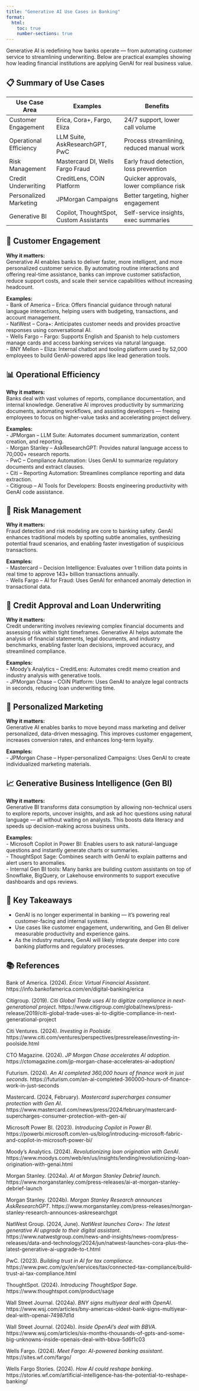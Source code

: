 ```yaml
---
title: "Generative AI Use Cases in Banking"
format:
  html:
    toc: true
    number-sections: true
---
```


Generative AI is redefining how banks operate — from automating customer service to streamlining underwriting. Below are practical examples showing how leading financial institutions are applying GenAI for real business value.

## 📋 Summary of Use Cases

| Use Case Area             | Examples                            | Benefits                              |
|---------------------------|--------------------------------------|----------------------------------------|
| Customer Engagement       | Erica, Cora+, Fargo, Eliza           | 24/7 support, lower call volume         |
| Operational Efficiency    | LLM Suite, AskResearchGPT, PwC       | Process streamlining, reduced manual work  |
| Risk Management           | Mastercard DI, Wells Fargo Fraud     | Early fraud detection, loss prevention |
| Credit Underwriting       | CreditLens, COiN Platform            | Quicker approvals, lower compliance risk|
| Personalized Marketing    | JPMorgan Campaigns                   | Better targeting, higher engagement    |
| Generative BI             | Copilot, ThoughtSpot, Custom Assistants| Self-service insights, exec summaries |

## 🏦 Customer Engagement

::: {.callout appearance="simple" title=""}
**Why it matters:**  
Generative AI enables banks to deliver faster, more intelligent, and more personalized customer service. By automating routine interactions and offering real-time assistance, banks can improve customer satisfaction, reduce support costs, and scale their service capabilities without increasing headcount.
:::

**Examples:**  
- Bank of America – Erica: Offers financial guidance through natural language interactions, helping users with budgeting, transactions, and account management.  
- NatWest – Cora+: Anticipates customer needs and provides proactive responses using conversational AI.  
- Wells Fargo – Fargo: Supports English and Spanish to help customers manage cards and access banking services via natural language.  
- BNY Mellon – Eliza: Internal chatbot and tooling platform used by 52,000 employees to build GenAI-powered apps like lead generation tools.

## 📊 Operational Efficiency

::: {.callout appearance="simple" title=""}
**Why it matters:**  
Banks deal with vast volumes of reports, compliance documentation, and internal knowledge. Generative AI improves productivity by summarizing documents, automating workflows, and assisting developers — freeing employees to focus on higher-value tasks and accelerating project delivery.
:::

**Examples:**  
- JPMorgan – LLM Suite: Automates document summarization, content creation, and reporting.  
- Morgan Stanley – AskResearchGPT: Provides natural language access to 70,000+ research reports.  
- PwC – Compliance Automation: Uses GenAI to summarize regulatory documents and extract clauses.  
- Citi – Reporting Automation: Streamlines compliance reporting and data extraction.  
- Citigroup – AI Tools for Developers: Boosts engineering productivity with GenAI code assistance.

## 🔐 Risk Management

::: {.callout appearance="simple" title=""}
**Why it matters:**  
Fraud detection and risk modeling are core to banking safety. GenAI enhances traditional models by spotting subtle anomalies, synthesizing potential fraud scenarios, and enabling faster investigation of suspicious transactions.
:::

**Examples:**  
- Mastercard – Decision Intelligence: Evaluates over 1 trillion data points in real time to approve 143+ billion transactions annually.  
- Wells Fargo – AI for Fraud: Uses GenAI for enhanced anomaly detection in transactional data.

## 📝 Credit Approval and Loan Underwriting

::: {.callout appearance="simple" title=""}
**Why it matters:**  
Credit underwriting involves reviewing complex financial documents and assessing risk within tight timeframes. Generative AI helps automate the analysis of financial statements, legal documents, and industry benchmarks, enabling faster loan decisions, improved accuracy, and streamlined compliance.
:::

**Examples:**  
- Moody’s Analytics – CreditLens: Automates credit memo creation and industry analysis with generative tools.  
- JPMorgan Chase – COiN Platform: Uses GenAI to analyze legal contracts in seconds, reducing loan underwriting time.

## 📣 Personalized Marketing

::: {.callout appearance="simple" title=""}
**Why it matters:**  
Generative AI enables banks to move beyond mass marketing and deliver personalized, data-driven messaging. This improves customer engagement, increases conversion rates, and enhances long-term loyalty.
:::

**Examples:**  
- JPMorgan Chase – Hyper-personalized Campaigns: Uses GenAI to create individualized marketing materials.

## 📈 Generative Business Intelligence (Gen BI)

::: {.callout appearance="simple" title=""}
**Why it matters:**  
Generative BI transforms data consumption by allowing non-technical users to explore reports, uncover insights, and ask ad hoc questions using natural language — all without waiting on analysts. This boosts data literacy and speeds up decision-making across business units.
:::

**Examples:**  
- Microsoft Copilot in Power BI: Enables users to ask natural-language questions and instantly generate charts or summaries.  
- ThoughtSpot Sage: Combines search with GenAI to explain patterns and alert users to anomalies.  
- Internal Gen BI tools: Many banks are building custom assistants on top of Snowflake, BigQuery, or Lakehouse environments to support executive dashboards and ops reviews.

## 🧾 Key Takeaways

- GenAI is no longer experimental in banking — it's powering real customer-facing and internal systems.
- Use cases like customer engagement, underwriting, and Gen BI deliver measurable productivity and experience gains.
- As the industry matures, GenAI will likely integrate deeper into core banking platforms and regulatory processes.


## 📚 References

Bank of America. (2024). *Erica: Virtual Financial Assistant*. https://info.bankofamerica.com/en/digital-banking/erica

Citigroup. (2019). *Citi Global Trade uses AI to digitize compliance in next-generational project*. https://www.citigroup.com/global/news/press-release/2019/citi-global-trade-uses-ai-to-digitie-compliance-in-next-generational-project

Citi Ventures. (2024). *Investing in Poolside*. https://www.citi.com/ventures/perspectives/pressrelease/investing-in-poolside.html

CTO Magazine. (2024). *JP Morgan Chase accelerates AI adoption*. https://ctomagazine.com/jp-morgan-chase-accelerates-ai-adoption/

Futurism. (2024). *An AI completed 360,000 hours of finance work in just seconds*. https://futurism.com/an-ai-completed-360000-hours-of-finance-work-in-just-seconds

Mastercard. (2024, February). *Mastercard supercharges consumer protection with Gen AI*. https://www.mastercard.com/news/press/2024/february/mastercard-supercharges-consumer-protection-with-gen-ai/

Microsoft Power BI. (2023). *Introducing Copilot in Power BI*. https://powerbi.microsoft.com/en-us/blog/introducing-microsoft-fabric-and-copilot-in-microsoft-power-bi/

Moody’s Analytics. (2024). *Revolutionizing loan origination with GenAI*. https://www.moodys.com/web/en/us/insights/lending/revolutionizing-loan-origination-with-genai.html

Morgan Stanley. (2024a). *AI at Morgan Stanley Debrief launch*. https://www.morganstanley.com/press-releases/ai-at-morgan-stanley-debrief-launch

Morgan Stanley. (2024b). *Morgan Stanley Research announces AskResearchGPT*. https://www.morganstanley.com/press-releases/morgan-stanley-research-announces-askresearchgpt

NatWest Group. (2024, June). *NatWest launches Cora+: The latest generative AI upgrade to their digital assistant*. https://www.natwestgroup.com/news-and-insights/news-room/press-releases/data-and-technology/2024/jun/natwest-launches-cora-plus-the-latest-generative-ai-upgrade-to-t.html

PwC. (2023). *Building trust in AI for tax compliance*. https://www.pwc.com/gx/en/services/tax/connected-tax-compliance/build-trust-ai-tax-compliance.html

ThoughtSpot. (2024). *Introducing ThoughtSpot Sage*. https://www.thoughtspot.com/product/sage

Wall Street Journal. (2024a). *BNY signs multiyear deal with OpenAI*. https://www.wsj.com/articles/bny-americas-oldest-bank-signs-multiyear-deal-with-openai-74987d1d

Wall Street Journal. (2024b). *Inside OpenAI’s deal with BBVA*. https://www.wsj.com/articles/six-months-thousands-of-gpts-and-some-big-unknowns-inside-openais-deal-with-bbva-5d6f1c03

Wells Fargo. (2024). *Meet Fargo: AI-powered banking assistant*. https://sites.wf.com/fargo/

Wells Fargo Stories. (2024). *How AI could reshape banking*. https://stories.wf.com/artificial-intelligence-has-the-potential-to-reshape-banking/